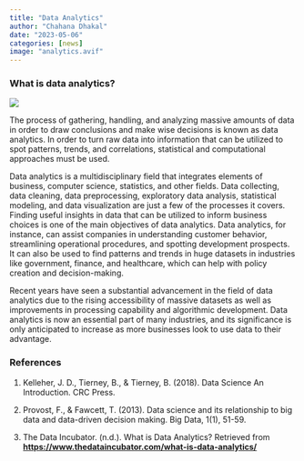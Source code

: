 ```yaml
---
title: "Data Analytics"
author: "Chahana Dhakal"
date: "2023-05-06"
categories: [news]
image: "analytics.avif"
---
```


### What is data analytics?

![](Business_Analytics_vs_Data_Analytics.avif){fig-align="center"}

The process of gathering, handling, and analyzing massive amounts of data in order to draw conclusions and make wise decisions is known as data analytics. In order to turn raw data into information that can be utilized to spot patterns, trends, and correlations, statistical and computational approaches must be used.

Data analytics is a multidisciplinary field that integrates elements of business, computer science, statistics, and other fields. Data collecting, data cleaning, data preprocessing, exploratory data analysis, statistical modeling, and data visualization are just a few of the processes it covers. Finding useful insights in data that can be utilized to inform business choices is one of the main objectives of data analytics. Data analytics, for instance, can assist companies in understanding customer behavior, streamlining operational procedures, and spotting development prospects. It can also be used to find patterns and trends in huge datasets in industries like government, finance, and healthcare, which can help with policy creation and decision-making.

Recent years have seen a substantial advancement in the field of data analytics due to the rising accessibility of massive datasets as well as improvements in processing capability and algorithmic development. Data analytics is now an essential part of many industries, and its significance is only anticipated to increase as more businesses look to use data to their advantage.

### References

1.  Kelleher, J. D., Tierney, B., & Tierney, B. (2018). Data Science An Introduction. CRC Press.

2.  Provost, F., & Fawcett, T. (2013). Data science and its relationship to big data and data-driven decision making. Big Data, 1(1), 51-59.

3.  The Data Incubator. (n.d.). What is Data Analytics? Retrieved from [**https://www.thedataincubator.com/what-is-data-analytics/**](https://www.thedataincubator.com/what-is-data-analytics/)
